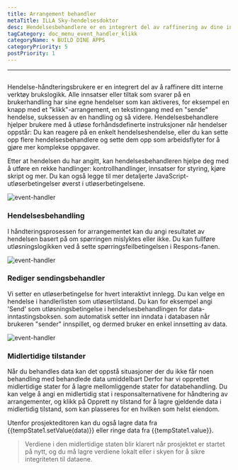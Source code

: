 ```yaml
---
title: Arrangement behandler
metaTitle: ILLA Sky-hendelsesdoktor
desc: Hendelsesbehandlere er en integrert del av raffinering av dine interne verktøys brukerlogikk
tagCategory: doc_menu_event_handler_klikk
categoryName: 🌀 BUILD DINE APPS
categoryPriority: 5
postPriority: 1
---
```


* * *

## <h2 hidden>Event handler</h2>

Hendelse-håndteringsbrukere er en integrert del av å raffinere ditt interne verktøy brukslogikk. Alle innsatser eller tiltak som svarer på en brukerhandling har sine egne hendelser som kan aktiveres, for eksempel en knapp med et "klikk"-arrangement, en tekstinngang med en "sende" hendelse, suksessen av en handling og så videre. Hendelsesbehandlere hjelper brukere med å utløse forhåndsdefinerte instruksjoner når hendelser oppstår: Du kan reagere på en enkelt hendelseshendelse, eller du kan sette opp flere hendelsesbehandlere og sette dem opp som arbeidsflyter for å gjøre mer komplekse oppgaver.

Etter at hendelsen du har angitt, kan hendelsesbehandleren hjelpe deg med å utføre en rekke handlinger: kontrollhandlinger, innsatser for styring, kjøre skript og mer. Du kan også legge til mer detaljerte JavaScript-utløserbetingelser øverst i utløserbetingelsene.

<img alt="event-handler" src='https://cdn.illacloud.com/official-website/img/official-site/event-handler-01.png' />

### Hendelsesbehandling

I håndteringsprosessen for arrangementet kan du angi resultatet av hendelsen basert på om spørringen mislyktes eller ikke. Du kan fullføre utløsningslogikken ved å sette spørringsfeilbetingelsen i Respons-fanen.

<img alt="event-handler" src='https://cdn.illacloud.com/official-website/img/official-site/event-handler-02.png' />

### Rediger sendingsbehandler

Vi setter en utløserbetingelse for hvert interaktivt innlegg. Du kan velge en hendelse i handlerlisten som utløsertilstand. Du kan for eksempel angi 'Send' som utløsningsbetingelse i hendelsesbehandlingen for data-inntastingsboksen. som automatisk setter inn inndata i databasen når brukeren "sender" innspillet, og dermed bruker en enkel innsetting av data.

<img alt="event-handler" src='https://cdn.illacloud.com/official-website/img/official-site/event-handler-03.png' />

### Midlertidige tilstander

Når du behandles data kan det oppstå situasjoner der du ikke får noen behandling med behandlede data umiddelbart Derfor har vi opprettet midlertidige stater for å lagre mellomliggende stater for databehandling. Du kan velge å angi en midlertidig stat i responsalternativene for håndtering av arrangementer, og klikk på Opprett ny tilstand for å lagre gjeldende data i midlertidig tilstand, som kan plasseres for en hvilken som helst eiendom.

Utenfor prosjekteditoren kan du også lagre data fra {{tempState1.setValue(data)}} eller ringe data fra {{tempState1.value}}.

> Verdiene i den midlertidige staten blir klarert når prosjektet er startet på nytt, og du må lagre verdiene lokalt eller i skyen for å sikre integriteten til dataene.
